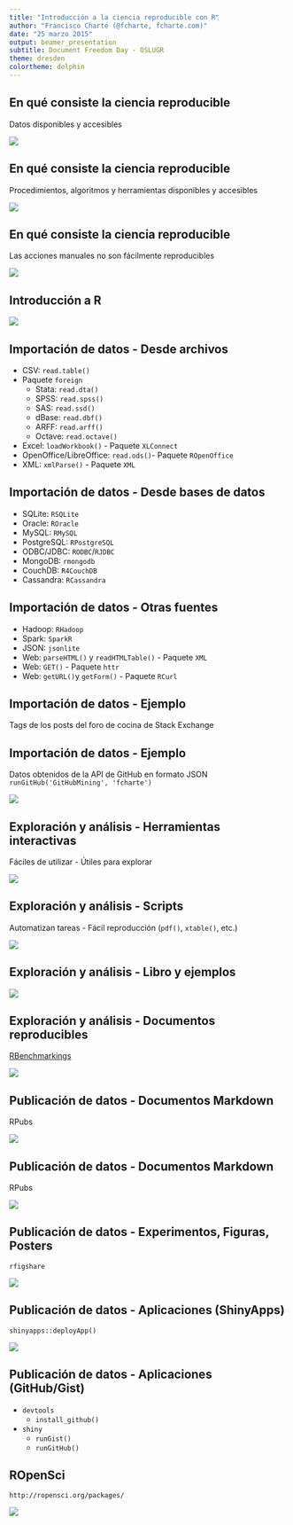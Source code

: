 ```yaml
---
title: "Introducción a la ciencia reproducible con R"
author: "Francisco Charte (@fcharte, fcharte.com)"
date: "25 marzo 2015"
output: beamer_presentation
subtitle: Document Freedom Day - OSLUGR
theme: dresden
colortheme: dolphin
---
```


## En qué consiste la ciencia reproducible
Datos disponibles y accesibles

![](DatosAccesibles.png)

## En qué consiste la ciencia reproducible
Procedimientos, algoritmos y herramientas disponibles y accesibles

![](Procedimientos.png)

## En qué consiste la ciencia reproducible
Las acciones manuales no son fácilmente reproducibles

![](Automatizacion.png)

## Introducción a R

![](RStudio.png)

## Importación de datos - Desde archivos

- CSV: `read.table()`
- Paquete `foreign`
    * Stata: `read.dta()`
    * SPSS: `read.spss()`
    * SAS: `read.ssd()`
    * dBase: `read.dbf()`
    * ARFF: `read.arff()`
    * Octave: `read.octave()`
- Excel: `loadWorkbook()` - Paquete `XLConnect`
- OpenOffice/LibreOffice: `read.ods()`- Paquete `ROpenOffice`
- XML: `xmlParse()` - Paquete `XML`

## Importación de datos - Desde bases de datos

- SQLite: `RSQLite`
- Oracle: `ROracle`
- MySQL: `RMySQL`
- PostgreSQL: `RPostgreSQL`
- ODBC/JDBC: `RODBC`/`RJDBC`
- MongoDB: `rmongodb`
- CouchDB: `R4CouchDB`
- Cassandra: `RCassandra`


## Importación de datos - Otras fuentes

- Hadoop: `RHadoop`
- Spark: `SparkR`
- JSON: `jsonlite`
- Web: `parseHTML()` y `readHTMLTable()` - Paquete `XML`
- Web: `GET()` - Paquete `httr`
- Web: `getURL()`y `getForm()` - Paquete `RCurl`

## Importación de datos - Ejemplo
Tags de los posts del foro de cocina de Stack Exchange

\begin{columns}[c] 
\column{.5\textwidth} 
{% start group
\par 
\ttfamily\footnotesize 
library(XML)

library(tm)

library(wordcloud)

content<-xmlTreeParse(filename)

...

docs<-Corpus(VectorSource(content))

docs<-tm\_map(docs, content\_transformer(tolower))

...

wordcloud(DocumentTermMatrix(docs))

\par 
}
\column{.5\textwidth}

\includegraphics{WordCloud.png}

\end{columns}

## Importación de datos - Ejemplo
Datos obtenidos de la API de GitHub en formato JSON
`runGitHub('GitHubMining', 'fcharte')`

![](GitHubMining.png)

## Exploración y análisis - Herramientas interactivas
Fáciles de utilizar - Útiles para explorar

![](mldrGUI.png)

## Exploración y análisis - Scripts
Automatizan tareas - Fácil reproducción (`pdf()`, `xtable()`, etc.)

![](ScriptR.png)

## Exploración y análisis - Libro y ejemplos

![](ExploraVisualiza.png)

## Exploración y análisis - Documentos reproducibles
[RBenchmarkings](https://github.com/fcharte/RBenchmarkings/blob/master/RBenchmarkings.md)

![](RBenchmarks.png)

## Publicación de datos - Documentos Markdown
RPubs

![](RPubs.png)

## Publicación de datos - Documentos Markdown
RPubs

![](RPubDoc.png)

## Publicación de datos - Experimentos, Figuras, Posters
`rfigshare`

![](IntFigShare.png)

## Publicación de datos - Aplicaciones (ShinyApps)
`shinyapps::deployApp()`

![](ShinyApps.png)

## Publicación de datos - Aplicaciones (GitHub/Gist)

- `devtools`
    * `install_github()`
    
- `shiny`
    * `runGist()`
    * `runGitHub()`
    
## ROpenSci
`http://ropensci.org/packages/`

![](ROpenSci.png)
